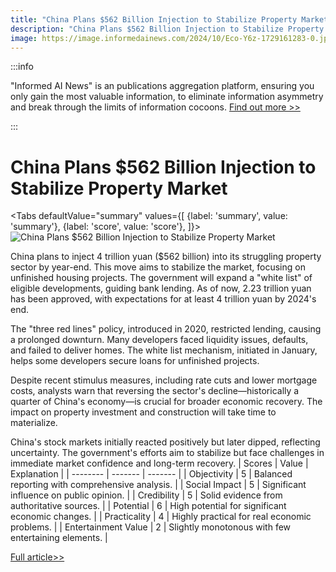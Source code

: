 ```yaml
---
title: "China Plans $562 Billion Injection to Stabilize Property Market"
description: "China Plans $562 Billion Injection to Stabilize Property Market"
image: https://image.informedainews.com/2024/10/Eco-Y6z-1729161283-0.jpg
---
```



:::info

"Informed AI News" is an publications aggregation platform, ensuring you only gain the most valuable information, to eliminate information asymmetry and break through the limits of information cocoons.  [Find out more >>](/)

:::

# China Plans $562 Billion Injection to Stabilize Property Market


<Tabs
	defaultValue="summary"
	values={[
	{label: 'summary', value: 'summary'},
	{label: 'score', value: 'score'},
]}>
<TabItem value="summary">
<img
  src="https://image.informedainews.com/2024/10/Eco-Y6z-1729161283-0.jpg"
  alt="China Plans $562 Billion Injection to Stabilize Property Market"
/>



China plans to inject 4 trillion yuan ($562 billion) into its struggling property sector by year-end. This move aims to stabilize the market, focusing on unfinished housing projects. The government will expand a "white list" of eligible developments, guiding bank lending. As of now, 2.23 trillion yuan has been approved, with expectations for at least 4 trillion yuan by 2024's end.

The "three red lines" policy, introduced in 2020, restricted lending, causing a prolonged downturn. Many developers faced liquidity issues, defaults, and failed to deliver homes. The white list mechanism, initiated in January, helps some developers secure loans for unfinished projects.

Despite recent stimulus measures, including rate cuts and lower mortgage costs, analysts warn that reversing the sector's decline—historically a quarter of China's economy—is crucial for broader economic recovery. The impact on property investment and construction will take time to materialize.

China's stock markets initially reacted positively but later dipped, reflecting uncertainty. The government's efforts aim to stabilize but face challenges in immediate market confidence and long-term recovery.
</TabItem>
<TabItem value="score">
	| Scores     | Value   | Explanation |
	| -------- | ------- | ------- |
	| Objectivity  | 5    | Balanced reporting with comprehensive analysis.    |
	| Social Impact | 5     | Significant influence on public opinion.    |
	| Credibility    | 5    | Solid evidence from authoritative sources.    |
	| Potential    | 6    | High potential for significant economic changes.    |
	| Practicality    | 4    | Highly practical for real economic problems.    |
	| Entertainment Value    | 2    | Slightly monotonous with few entertaining elements.    |
</TabItem>
</Tabs>

[Full article>>](https://asia.nikkei.com/Business/Markets/China-debt-crunch/China-s-financing-to-property-sector-to-top-562-billion-officials-say)
